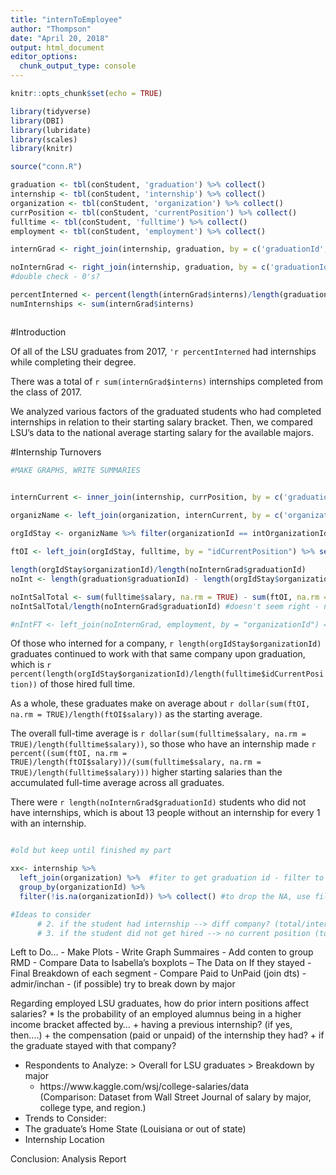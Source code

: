 ---
title: "internToEmployee"
author: "Thompson"
date: "April 20, 2018"
output: html_document
editor_options: 
  chunk_output_type: console
---
```{r setup, include=FALSE}
knitr::opts_chunk$set(echo = TRUE)

library(tidyverse)
library(DBI)
library(lubridate)
library(scales)
library(knitr)

source("conn.R")

```

```{r}

graduation <- tbl(conStudent, 'graduation') %>% collect()
internship <- tbl(conStudent, 'internship') %>% collect()
organization <- tbl(conStudent, 'organization') %>% collect()
currPosition <- tbl(conStudent, 'currentPosition') %>% collect()
fulltime <- tbl(conStudent, 'fulltime') %>% collect() 
employment <- tbl(conStudent, 'employment') %>% collect()

internGrad <- right_join(internship, graduation, by = c('graduationId', 'graduationId')) %>% select(graduationId, internshipId) %>% mutate(interns = !is.na(internshipId)) %>% count(graduationId, interns) %>% mutate(interns = interns*n) %>% mutate(interns = as.numeric(interns)) %>% select(graduationId, interns) %>% filter(interns != 0, graduationId)

noInternGrad <- right_join(internship, graduation, by = c('graduationId', 'graduationId')) %>% select(graduationId, internshipId, organizationId) %>%  filter(is.na(internshipId)) 
#double check - 0's?

percentInterned <- percent(length(internGrad$interns)/length(graduation$graduationId))
numInternships <- sum(internGrad$interns)  



```

#Introduction

Of all of the LSU graduates from 2017, `'r percentInterned` had internships while completing their degree.

There was a total of `r sum(internGrad$interns)` internships completed from the class of 2017.

We analyzed various factors of the graduated students who had completed internships in relation to their starting salary bracket. Then, we compared LSU's data to the national average starting salary for the available majors.  

#Internship Turnovers

```{r}

#MAKE GRAPHS, WRITE SUMMARIES


internCurrent <- inner_join(internship, currPosition, by = c('graduationId')) %>% mutate(organizationId = as.numeric(organizationId.y)) %>% mutate(intOrganizationId = as.numeric(organizationId.x)) %>% select(internshipId, academicCredit, graduationId, intOrganizationId, organizationId, idCurrentPosition, positionType)

organizName <- left_join(organization, internCurrent, by = c('organizationId')) %>% select(organizationId, intOrganizationId, organizationName, graduationId, idCurrentPosition)
  
orgIdStay <- organizName %>% filter(organizationId == intOrganizationId) %>% distinct(graduationId, .keep_all = TRUE)

ftOI <- left_join(orgIdStay, fulltime, by = "idCurrentPosition") %>% select(organizationId:salary) %>% distinct(salary) 

length(orgIdStay$organizationId)/length(noInternGrad$graduationId)
noInt <- length(graduation$graduationId) - length(orgIdStay$organizationId) # the length for noIntern and this difference should equal up - they are about 4000 apart

noIntSalTotal <- sum(fulltime$salary, na.rm = TRUE) - sum(ftOI, na.rm = TRUE) 
noIntSalTotal/length(noInternGrad$graduationId) #doesn't seem right - need to double check

#nIntFT <- left_join(noInternGrad, employment, by = "organizationId") = was trying to see the employment total of those without internships but without the values to match, idk if it'll work


```

Of those who interned for a company, `r length(orgIdStay$organizationId)` graduates continued to work with that same company upon graduation, which is `r  percent(length(orgIdStay$organizationId)/length(fulltime$idCurrentPosition))` of those hired full time.

As a whole, these graduates make on average about `r dollar(sum(ftOI, na.rm = TRUE)/length(ftOI$salary))` as the starting average.

The overall full-time average is `r dollar(sum(fulltime$salary, na.rm = TRUE)/length(fulltime$salary))`, so those who have an internship made `r percent((sum(ftOI, na.rm = TRUE)/length(ftOI$salary))/(sum(fulltime$salary, na.rm = TRUE)/length(fulltime$salary)))` higher starting salaries than the accumulated full-time average across all graduates.

There were `r length(noInternGrad$graduationId)` students who did not have internships, which is about 13 people without an internship for every 1 with an internship. 




```{r}


```




```{r}

#old but keep until finished my part

xx<- internship %>% 
  left_join(organization) %>%  #fiter to get graduation id - filter to a variable to say yes or no, 
  group_by(organizationId) %>% 
  filter(!is.na(organizationId)) %>% collect() #to drop the NA, use filter with a negate operator

#Ideas to consider
      # 2. if the student had internship --> diff company? (total/internship total) expected med-high
      # 3. if the student did not get hired --> no current position (total/internship total) expected low


```


Left to Do...
- Make Plots 
- Write Graph Summaires
- Add conten to group RMD
- Compare Data to Isabella's boxplots
   -- The Data on If they stayed 
- Final Breakdown of each segment
- Compare Paid to UnPaid (join dts) - admir/inchan 
- (if possible) try to break down by major 


Regarding employed LSU graduates, how do prior intern positions affect salaries?
* Is the probability of an employed alumnus being in a higher income bracket affected by...
 + having a previous internship? (if yes, then....)
 + the compensation (paid or unpaid) of the internship they had? 
 + if the graduate stayed with that company?
 
 - Respondents to Analyze: 
   > Overall for LSU graduates 
   > Breakdown by major 
    - https://www.kaggle.com/wsj/college-salaries/data  
    (Comparison: Dataset from Wall Street Journal of salary by major, college type, and region.)   
 - Trends to Consider:
  - The graduate's Home State (Louisiana or out of state)
  - Internship Location
  
Conclusion: Analysis Report














